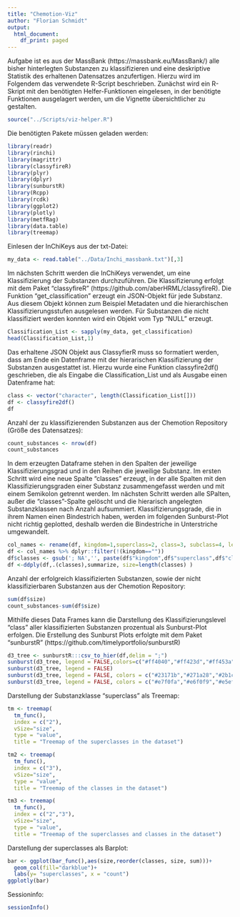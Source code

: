 ```yaml
---
title: "Chemotion-Viz"
author: "Florian Schmidt"
output:
  html_document:
    df_print: paged
---
```

Aufgabe ist es aus der MassBank (https://massbank.eu/MassBank/) alle bisher hinterlegten Substanzen zu klassifizieren und eine deskriptive Statistik des erhaltenen Datensatzes anzufertigen. Hierzu wird im Folgendem das verwendete R-Script beschrieben.
Zunächst wird ein R-Skript mit den benötigten Helfer-Funktionen eingelesen, in der benötigte Funktionen ausgelagert werden, um die Vignette übersichtlicher zu gestalten. 
```r
source("../Scripts/viz-helper.R")
```

Die benötigten Pakete müssen geladen werden:
```r
library(readr)
library(rinchi)
library(magrittr)
library(classyfireR)
library(plyr)
library(dplyr)
library(sunburstR)
library(Rcpp)
library(rcdk)
library(ggplot2)
library(plotly)
library(metfRag)
library(data.table)
library(treemap)
```

Einlesen der InChiKeys aus der txt-Datei:
```r
my_data <- read.table("../Data/Inchi_massbank.txt")[,3]
```

Im nächsten Schritt werden die InChiKeys verwendet, um eine Klassifizierung der Substanzen durchzuführen. Die Klassifizierung erfolgt mit dem Paket "classyfireR" (https://github.com/aberHRML/classyfireR). Die Funktion "get_classification" erzeugt ein JSON-Objekt für jede Substanz. Aus diesem Objekt können zum Beispiel Metadaten und die hierarchischen Klassifizierungsstufen ausgelesen werden. Für Substanzen die nicht klassifiziert werden konnten wird ein Objekt vom Typ "NULL" erzeugt.
```r
Classification_List <- sapply(my_data, get_classification)
head(Classification_List,1)
```

Das erhaltene JSON Objekt aus ClassyfierR muss so formatiert werden, dass am Ende ein Datenframe mit der hierarischen Klassifizierung der Substanzen ausgestattet ist. Hierzu wurde eine Funktion classyfire2df() geschrieben, die als Eingabe die Classification_List und als Ausgabe einen Datenframe hat:
```r
class <- vector("character", length(Classification_List[]))
df <- classyfire2df()
df
```


Anzahl der zu klassifizierenden Substanzen aus der Chemotion Repository (Größe des Datensatzes):
```r
count_substances <- nrow(df)
count_substances
```

In dem erzeugten Dataframe stehen in den Spalten der jeweilige Klassifizierungsgrad und in den Reihen die jeweilige Substanz. Im ersten Schritt wird eine neue Spalte "classes" erzeugt, in der alle Spalten mit den Klassifizierungsgraden einer Substanz zusammengefasst werden und mit einem Semikolon getrennt werden. Im nächsten Schritt werden alle SPalten, außer die "classes"-Spalte gelöscht und die hierarisch angelegten Substanzklassen nach Anzahl aufsummiert. Klassifizierungsgrade, die in ihrem Namen einen Bindestrich haben, werden im folgenden Sunburst-Plot nicht richtig geplotted, deshalb werden die Bindestriche in Unterstriche umgewandelt.
```r
col_names <- rename(df, kingdom=1,superclass=2, class=3, subclass=4, level5=5,level6=6, level7=7,level8=8, level9=9,level10=10)
df <- col_names %>% dplyr::filter(!(kingdom==""))
df$classes <- gsub('; NA','', paste(df$"kingdom",df$"superclass",df$"class", df$"subclass", df$"level5", df$"level6", df$"level7",df$"level8" ,df$"level9",df$"level10", sep = "; "))
df <-ddply(df,.(classes),summarize, size=length(classes) )
```

Anzahl der erfolgreich klassifizierten Substanzen, sowie der nicht klassifizierbaren Substanzen aus der Chemotion Repository:
```r
sum(df$size)
count_substances-sum(df$size)
```

Mithilfe dieses Data Frames kann die Darstellung des Klassifizierungslevel "class" aller klassifizierten Substanzen prozentual als Sunburst-Plot erfolgen. Die Erstellung des Sunburst Plots erfolgte mit dem Paket "sunburstR" (https://github.com/timelyportfolio/sunburstR)
```r
d3_tree <- sunburstR:::csv_to_hier(df,delim = ";")
sunburst(d3_tree, legend = FALSE,colors=c("#ff4040","#ff423d","#ff453a","#ff4838","#fe4b35","#fe4e33","#fe5130","#fd542e","#fd572b","#fc5a29","#fb5d27","#fa6025","#f96322","#f96620","#f7691e","#f66c1c","#f56f1a","#f47218","#f37517","#f17815","#f07c13","#ee7f11","#ed8210","#eb850e","#e9880d","#e88b0c","#e68e0a","#e49209","#e29508","#e09807","#de9b06","#dc9e05","#d9a104","#d7a403","#d5a703","#d2aa02","#d0ad02","#ceb001","#cbb301","#c9b600","#c6b800","#c3bb00","#c1be00","#bec100","#bbc300","#b8c600","#b6c900","#b3cb01","#b0ce01","#add002","#aad202","#a7d503","#a4d703","#a1d904","#9edc05","#9bde06","#98e007","#95e208","#92e409","#8ee60a","#8be80c","#88e90d","#85eb0e","#82ed10","#7fee11","#7cf013","#78f115","#75f317","#72f418","#6ff51a","#6cf61c","#69f71e","#66f920","#63f922","#60fa25","#5dfb27","#5afc29","#57fd2b","#54fd2e","#51fe30","#4efe33","#4bfe35","#48ff38","#45ff3a","#42ff3d","#40ff40","#3dff42","#3aff45","#38ff48","#35fe4b","#33fe4e","#30fe51","#2efd54","#2bfd57","#29fc5a","#27fb5d","#25fa60","#22f963","#20f966","#1ef769","#1cf66c","#1af56f","#18f472","#17f375","#15f178","#13f07c","#11ee7f","#10ed82","#0eeb85","#0de988","#0ce88b","#0ae68e","#09e492","#08e295","#07e098","#06de9b","#05dc9e","#04d9a1","#03d7a4","#03d5a7","#02d2aa","#02d0ad","#01ceb0","#01cbb3","#00c9b6","#00c6b8","#00c3bb","#00c1be","#00bec1","#00bbc3","#00b8c6","#00b6c9","#01b3cb","#01b0ce","#02add0","#02aad2","#03a7d5","#03a4d7","#04a1d9","#059edc","#069bde","#0798e0","#0895e2","#0992e4","#0a8ee6","#0c8be8","#0d88e9","#0e85eb","#1082ed","#117fee","#137cf0","#1578f1","#1775f3","#1872f4","#1a6ff5","#1c6cf6","#1e69f7","#2066f9","#2263f9","#2560fa","#275dfb","#295afc","#2b57fd","#2e54fd","#3051fe","#334efe","#354bfe","#3848ff","#3a45ff","#3d42ff","#4040ff","#423dff","#453aff","#4838ff","#4b35fe","#4e33fe","#5130fe","#542efd","#572bfd","#5a29fc","#5d27fb","#6025fa","#6322f9","#6620f9","#691ef7","#6c1cf6","#6f1af5","#7218f4","#7517f3","#7815f1","#7c13f0","#7f11ee","#8210ed","#850eeb","#880de9","#8b0ce8","#8e0ae6","#9209e4","#9508e2","#9807e0","#9b06de","#9e05dc","#a104d9","#a403d7","#a703d5","#aa02d2","#ad02d0","#b001ce","#b301cb","#b600c9","#b800c6","#bb00c3","#be00c1","#c100be","#c300bb","#c600b8","#c900b6","#cb01b3","#ce01b0","#d002ad","#d202aa","#d503a7","#d703a4","#d904a1","#dc059e","#de069b","#e00798","#e20895","#e40992","#e60a8e","#e80c8b","#e90d88","#eb0e85","#ed1082","#ee117f","#f0137c","#f11578","#f31775","#f41872","#f51a6f","#f61c6c","#f71e69","#f92066","#f92263","#fa2560","#fb275d","#fc295a","#fd2b57","#fd2e54","#fe3051","#fe334e","#fe354b","#ff3848","#ff3a45","#ff3d42","#ff4040"))
sunburst(d3_tree, legend = FALSE)
sunburst(d3_tree, legend = FALSE, colors = c("#23171b","#271a28","#2b1c33","#2f1e3f","#32204a","#362354","#39255f","#3b2768","#3e2a72","#402c7b","#422f83","#44318b","#453493","#46369b","#4839a2","#493ca8","#493eaf","#4a41b5","#4a44bb","#4b46c0","#4b49c5","#4b4cca","#4b4ecf","#4b51d3","#4a54d7","#4a56db","#4959de","#495ce2","#485fe5","#4761e7","#4664ea","#4567ec","#446aee","#446df0","#426ff2","#4172f3","#4075f5","#3f78f6","#3e7af7","#3d7df7","#3c80f8","#3a83f9","#3985f9","#3888f9","#378bf9","#368df9","#3590f8","#3393f8","#3295f7","#3198f7","#309bf6","#2f9df5","#2ea0f4","#2da2f3","#2ca5f1","#2ba7f0","#2aaaef","#2aaced","#29afec","#28b1ea","#28b4e8","#27b6e6","#27b8e5","#26bbe3","#26bde1","#26bfdf","#25c1dc","#25c3da","#25c6d8","#25c8d6","#25cad3","#25ccd1","#25cecf","#26d0cc","#26d2ca","#26d4c8","#27d6c5","#27d8c3","#28d9c0","#29dbbe","#29ddbb","#2adfb8","#2be0b6","#2ce2b3","#2de3b1","#2ee5ae","#30e6ac","#31e8a9","#32e9a6","#34eba4","#35eca1","#37ed9f","#39ef9c","#3af09a","#3cf197","#3ef295","#40f392","#42f490","#44f58d","#46f68b","#48f788","#4af786","#4df884","#4ff981","#51fa7f","#54fa7d","#56fb7a","#59fb78","#5cfc76","#5efc74","#61fd71","#64fd6f","#66fd6d","#69fd6b","#6cfd69","#6ffe67","#72fe65","#75fe63","#78fe61","#7bfe5f","#7efd5d","#81fd5c","#84fd5a","#87fd58","#8afc56","#8dfc55","#90fb53","#93fb51","#96fa50","#99fa4e","#9cf94d","#9ff84b","#a2f84a","#a6f748","#a9f647","#acf546","#aff444","#b2f343","#b5f242","#b8f141","#bbf03f","#beef3e","#c1ed3d","#c3ec3c","#c6eb3b","#c9e93a","#cce839","#cfe738","#d1e537","#d4e336","#d7e235","#d9e034","#dcdf33","#dedd32","#e0db32","#e3d931","#e5d730","#e7d52f","#e9d42f","#ecd22e","#eed02d","#f0ce2c","#f1cb2c","#f3c92b","#f5c72b","#f7c52a","#f8c329","#fac029","#fbbe28","#fdbc28","#feb927","#ffb727","#ffb526","#ffb226","#ffb025","#ffad25","#ffab24","#ffa824","#ffa623","#ffa323","#ffa022","#ff9e22","#ff9b21","#ff9921","#ff9621","#ff9320","#ff9020","#ff8e1f","#ff8b1f","#ff881e","#ff851e","#ff831d","#ff801d","#ff7d1d","#ff7a1c","#ff781c","#ff751b","#ff721b","#ff6f1a","#fd6c1a","#fc6a19","#fa6719","#f96418","#f76118","#f65f18","#f45c17","#f25916","#f05716","#ee5415","#ec5115","#ea4f14","#e84c14","#e64913","#e44713","#e24412","#df4212","#dd3f11","#da3d10","#d83a10","#d5380f","#d3360f","#d0330e","#ce310d","#cb2f0d","#c92d0c","#c62a0b","#c3280b","#c1260a","#be2409","#bb2309","#b92108","#b61f07","#b41d07","#b11b06","#af1a05","#ac1805","#aa1704","#a81604","#a51403","#a31302","#a11202","#9f1101","#9d1000","#9b0f00","#9a0e00","#980e00","#960d00","#950c00","#940c00","#930c00","#920c00","#910b00","#910c00","#900c00","#900c00","#900c00"))
sunburst(d3_tree, legend = FALSE, colors = c("#e7f0fa","#e6f0f9","#e5eff9","#e4eff9","#e3eef9","#e3eef8","#e2edf8","#e1edf8","#e0ecf8","#e0ecf7","#ddeaf7","#ddeaf6","#dce9f6","#dbe9f6","#dae8f6","#d9e8f5","#d9e7f5","#d8e7f5","#d7e6f5","#d6e6f4","#d6e5f4","#d5e5f4","#d2e3f3","#d2e3f3","#d1e2f3","#d0e2f2","#cfe1f2","#cee1f2","#cde0f1","#cce0f1","#ccdff1","#cbdff1","#cadef0","#c9def0","#c8ddf0","#c7ddef","#c6dcef","#c5dcef","#c4dbee","#c3dbee","#c2daee","#c1daed","#c0d9ed","#bfd9ec","#bed8ec","#bdd8ec","#bcd7eb","#bbd7eb","#b6d4e9","#b5d4e9","#b4d3e9","#b2d3e8","#b1d2e8","#b0d1e7","#afd1e7","#add0e7","#acd0e6","#abcfe6","#a9cfe5","#a8cee5","#a7cde5","#a5cde4","#a4cce4","#9ec9e2","#9dc9e2","#9cc8e1","#9ac7e1","#99c6e1","#97c6e0","#96c5e0","#94c4df","#93c3df","#91c3df","#90c2de","#8ec1de","#8dc0de","#8bc0dd","#8abfdd","#88bedc","#87bddc","#85bcdc","#84bbdb","#82bbdb","#81badb","#7fb9da","#7eb8da","#7cb7d9","#7bb6d9","#79b5d9","#78b5d8","#72b1d7","#70b0d6","#6fafd6","#6daed5","#6caed5","#6badd5","#69acd4","#68abd4","#66aad3","#65a9d3","#63a8d2","#62a7d2","#61a7d1","#5fa6d1","#5ea5d0","#5da4d0","#5ba3d0","#5aa2cf","#59a1cf","#57a0ce","#569fce","#559ecd","#549ecd","#529dcc","#519ccc","#509bcb","#4f9acb","#4d99ca","#4c98ca","#4b97c9","#4a96c9","#4895c8","#4794c8","#4693c7","#4592c7","#3f8ec4","#3e8dc3","#3d8cc3","#3c8bc2","#3b8ac2","#3a89c1","#3988c1","#3787c0","#3686c0","#3585bf","#3484bf","#3383be","#3282bd","#3181bd","#3080bc","#2f7fbc","#2e7ebb","#2d7dbb","#2878b8","#2777b7","#2676b6","#2574b6","#2473b5","#2372b4","#2371b4","#2270b3","#216fb3","#206eb2","#1f6db1","#1e6cb0","#1d6bb0","#1c6aaf","#1c69ae","#1b68ae","#1a67ad","#1966ac","#1865ab","#1864aa","#1763aa","#1662a9","#1561a8","#1560a7","#145fa6","#135ea5","#135da4","#125ca4","#115ba3","#115aa2","#1059a1","#1058a0","#0f579f","#0e569e","#0e559d","#0e549c","#0d539a","#0d5299","#0b4d93","#0b4c92","#0a4b91","#0a4a90","#0a498e","#0a488d","#09478c","#09468a","#094589","#094487","#094386","#094285","#094183","#084082","#083e80","#083d7f","#083c7d","#083b7c","#083a7a","#083979","#083877","#083776","#083674","#083573"))
```

Darstellung der Substanzklasse "superclass" als Treemap:
```r
tm <- treemap(
  tm_func(),
  index = c("2"),
  vSize="size",
  type = "value",
  title = "Treemap of the superclasses in the dataset")

tm2 <- treemap(
  tm_func(),
  index = c("3"),
  vSize="size",
  type = "value",
  title = "Treemap of the classes in the dataset")

tm3 <- treemap(
  tm_func(),
  index = c("2","3"),
  vSize="size",
  type = "value",
  title = "Treemap of the superclasses and classes in the dataset")
```

Darstellung der superclasses als Barplot:
```r
bar <- ggplot(bar_func(),aes(size,reorder(classes, size, sum)))+
  geom_col(fill="darkblue")+
  labs(y= "superclasses", x = "count")
ggplotly(bar)
```

Sessioninfo:
```r
sessionInfo()
```

